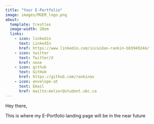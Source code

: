 ```yaml
---
title: "Your E-Portfolio"
image: images/MGEM_logo.png
about:
  template: trestles
  image-width: 20em
  links: 
    - icon: linkedin
      text: LinkedIn
      href: https://www.linkedin.com/in/aidan-rankin-bb5949244/
    - icon: twitter
      text: Twitter/X
      href: none
    - icon: github
      text: GitHub
      href: https://github.com/rankinav
    - icon: envelope-at
      text: Email
      href: mailto:melser@student.ubc.ca
---
```


Hey there,

This is where my E-Portfolio landing page will be in the near future
